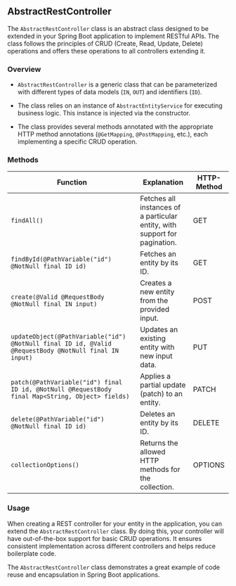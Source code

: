 ## AbstractRestController

The `AbstractRestController` class is an abstract class designed to be extended in your Spring Boot application to implement RESTful APIs. The class follows the principles of CRUD (Create, Read, Update, Delete) operations and offers these operations to all controllers extending it.

### Overview

- `AbstractRestController` is a generic class that can be parameterized with different types of data models (`IN`, `OUT`) and identifiers (`ID`).

- The class relies on an instance of `AbstractEntityService` for executing business logic. This instance is injected via the constructor.

- The class provides several methods annotated with the appropriate HTTP method annotations (`@GetMapping`, `@PostMapping`, etc.), each implementing a specific CRUD operation.

### Methods

| Function | Explanation | HTTP-Method |
|----------|-------------|-------------|
| `findAll()` | Fetches all instances of a particular entity, with support for pagination. | GET |
| `findById(@PathVariable("id") @NotNull final ID id)` | Fetches an entity by its ID. | GET |
| `create(@Valid @RequestBody @NotNull final IN input)` | Creates a new entity from the provided input. | POST |
| `updateObject(@PathVariable("id") @NotNull final ID id, @Valid @RequestBody @NotNull final IN input)` | Updates an existing entity with new input data. | PUT |
| `patch(@PathVariable("id") final ID id, @NotNull @RequestBody final Map<String, Object> fields)` | Applies a partial update (patch) to an entity. | PATCH |
| `delete(@PathVariable("id") @NotNull final ID id)` | Deletes an entity by its ID. | DELETE |
| `collectionOptions()` | Returns the allowed HTTP methods for the collection. | OPTIONS |

### Usage

When creating a REST controller for your entity in the application, you can extend the `AbstractRestController` class. By doing this, your controller will have out-of-the-box support for basic CRUD operations. It ensures consistent implementation across different controllers and helps reduce boilerplate code.

The `AbstractRestController` class demonstrates a great example of code reuse and encapsulation in Spring Boot applications.